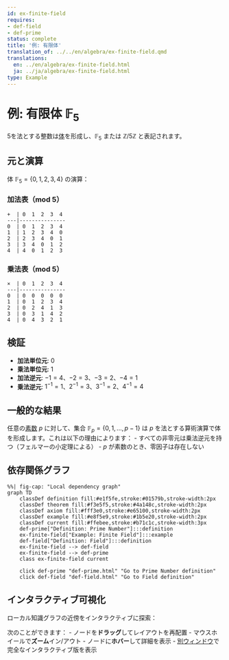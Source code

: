 ```yaml
---
id: ex-finite-field
requires:
- def-field
- def-prime
status: complete
title: '例: 有限体'
translation_of: ../../en/algebra/ex-finite-field.qmd
translations:
  en: ../en/algebra/ex-finite-field.html
  ja: ../ja/algebra/ex-finite-field.html
type: Example
---
```


# 例: 有限体 $\mathbb{F}_5$ {#ex-finite-field}

5を法とする整数は[体](def-field.qmd)を形成し、$\mathbb{F}_5$ または $\mathbb{Z}/5\mathbb{Z}$ と表記されます。

## 元と演算

体 $\mathbb{F}_5 = \{0, 1, 2, 3, 4\}$ の演算：

### 加法表（mod 5）
```
+  | 0  1  2  3  4
---|---------------
0  | 0  1  2  3  4
1  | 1  2  3  4  0
2  | 2  3  4  0  1
3  | 3  4  0  1  2
4  | 4  0  1  2  3
```

### 乗法表（mod 5）
```
×  | 0  1  2  3  4
---|---------------
0  | 0  0  0  0  0
1  | 0  1  2  3  4
2  | 0  2  4  1  3
3  | 0  3  1  4  2
4  | 0  4  3  2  1
```

## 検証

- **加法単位元**: 0
- **乗法単位元**: 1
- **加法逆元**: $-1 = 4$、$-2 = 3$、$-3 = 2$、$-4 = 1$
- **乗法逆元**: $1^{-1} = 1$、$2^{-1} = 3$、$3^{-1} = 2$、$4^{-1} = 4$

## 一般的な結果

任意の[素数](../number-theory/def-prime.qmd) $p$ に対して、集合 $\mathbb{F}_p = \{0, 1, ..., p-1\}$ は $p$ を法とする算術演算で体を形成します。これは以下の理由によります：
- すべての非零元は乗法逆元を持つ（フェルマーの小定理による）
- $p$ が素数のとき、零因子は存在しない

## 依存関係グラフ

```mermaid
%%| fig-cap: "Local dependency graph"
graph TD
    classDef definition fill:#e1f5fe,stroke:#01579b,stroke-width:2px
    classDef theorem fill:#f3e5f5,stroke:#4a148c,stroke-width:2px
    classDef axiom fill:#fff3e0,stroke:#e65100,stroke-width:2px
    classDef example fill:#e8f5e9,stroke:#1b5e20,stroke-width:2px
    classDef current fill:#ffebee,stroke:#b71c1c,stroke-width:3px
    def-prime["Definition: Prime Number"]:::definition
    ex-finite-field["Example: Finite Field"]:::example
    def-field["Definition: Field"]:::definition
    ex-finite-field --> def-field
    ex-finite-field --> def-prime
    class ex-finite-field current

    click def-prime "def-prime.html" "Go to Prime Number definition"
    click def-field "def-field.html" "Go to Field definition"
```

## インタラクティブ可視化

ローカル知識グラフの近傍をインタラクティブに探索：

::: {.graph-viz data-id="ex-finite-field" data-width="700" data-height="500"}
:::

次のことができます：
- ノードを**ドラッグ**してレイアウトを再配置
- マウスホイールで**ズーム**イン/アウト
- ノードに**ホバー**して詳細を表示
- [別ウィンドウ](../../output/interactive/ex-finite-field.html){target="_blank"}で完全なインタラクティブ版を表示
